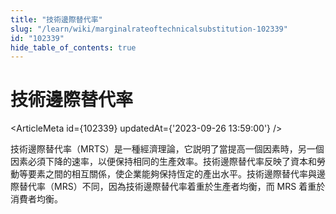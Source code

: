 ```yaml
---
title: "技術邊際替代率"
slug: "/learn/wiki/marginalrateoftechnicalsubstitution-102339"
id: "102339"
hide_table_of_contents: true
---
```



# 技術邊際替代率

<ArticleMeta id={102339} updatedAt={'2023-09-26 13:59:00'} />
<div className='border-solid border-b border-t-0 my-4 border-[var(--ifm-color-gray-300)]' />

技術邊際替代率（MRTS）是一種經濟理論，它説明了當提高一個因素時，另一個因素必須下降的速率，以便保持相同的生產效率。技術邊際替代率反映了資本和勞動等要素之間的相互關係，使企業能夠保持恆定的產出水平。技術邊際替代率與邊際替代率（MRS）不同，因為技術邊際替代率着重於生產者均衡，而 MRS 着重於消費者均衡。

